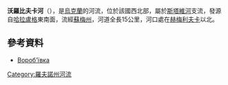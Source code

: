 '''沃羅比夫卡河'''（{{lang-uk|Вороб'ївка}}），是[[烏克蘭|烏克蘭]]的河流，位於該國西北部，屬於[[斯塔維河|斯塔維河]]支流，發源自[[哈拉盧格|哈拉盧格]]東南面，流經[[蘇梅州|蘇梅州]]，河道全長15公里，河口處在[[赫梅利夫卡_(別廖茲諾區)|赫梅利夫卡]]以北。

==參考資料==
* [https://web.archive.org/web/20131019104215/http://rivneruboohorona.io.ua/s192164/ Вороб'ївка]

{{DEFAULTSORT:Вороб'ївка}}
[[Category:羅夫諾州河流|Category:羅夫諾州河流]]


{{Ukraine-river-stub}}